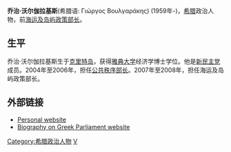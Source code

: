 '''乔治·沃尔伽拉基斯'''(希腊语: Γιώργος Βουλγαράκης) (1959年-)，[[希腊|希腊]]政治人物，前[[海运及岛屿政策部长|海运及岛屿政策部长]]。

== 生平 ==
乔治·沃尔伽拉基斯生于[[克里特岛|克里特岛]]，获得[[雅典大学|雅典大学]]经济学博士学位。他是[[新民主党|新民主党]]成员。2004年至2006年，担任[[公共秩序部长|公共秩序部长]]。2007年至2008年，担任海运及岛屿政策部长。

==外部链接==
*[https://web.archive.org/web/20100525210101/http://voulgarakis.gr/ Personal website]
*[https://web.archive.org/web/20070930155824/http://www.parliament.gr/english/synthesh/mp.asp?MPID=438 Biography on Greek Parliament website]

[[Category:希腊政治人物|Category:希腊政治人物]]
[[Category:雅典大學校友|V]]